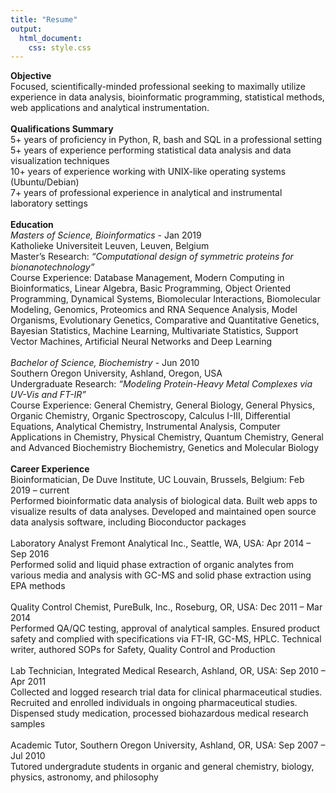```yaml
---
title: "Resume"
output:
  html_document:
    css: style.css
---
```

**Objective**
<br/>
Focused, scientifically-minded professional seeking to maximally utilize
experience in data analysis, bioinformatic programming, statistical methods,
web applications and analytical instrumentation.
<br/>
<br/>
**Qualifications Summary**
<br/>
5+ years of proficiency in Python, R, bash and SQL in a professional setting
<br/>
5+ years of experience performing statistical data analysis and data visualization techniques
<br/>
10+ years of experience working with UNIX-like operating systems (Ubuntu/Debian)
<br/>
7+ years of professional experience in analytical and instrumental laboratory settings
<br/>
<br/>
**Education**
<br/>
*Masters of Science, Bioinformatics* - Jan 2019
<br/>
Katholieke Universiteit Leuven, Leuven, Belgium
<br/>
Master's Research: *"Computational design of symmetric proteins for bionanotechnology"*
<br/>
Course Experience: Database Management, Modern Computing in Bioinformatics,
Linear Algebra, Basic Programming, Object Oriented Programming, Dynamical
Systems, Biomolecular Interactions, Biomolecular Modeling, Genomics, Proteomics
and RNA Sequence Analysis, Model Organisms, Evolutionary Genetics, Comparative
and Quantitative Genetics, Bayesian Statistics, Machine Learning, Multivariate
Statistics, Support Vector Machines, Artificial Neural Networks and Deep Learning
<br/>
<br/>
*Bachelor of Science, Biochemistry* - Jun 2010
<br/>
Southern Oregon University, Ashland, Oregon, USA
<br/>
Undergraduate Research: *"Modeling Protein-Heavy Metal Complexes via UV-Vis and FT-IR"*
<br/>
Course Experience: General Chemistry, General Biology, General Physics, Organic
Chemistry, Organic Spectroscopy, Calculus I-III, Differential Equations,
Analytical Chemistry, Instrumental Analysis, Computer Applications in Chemistry,
Physical Chemistry, Quantum Chemistry, General and Advanced Biochemistry
Biochemistry, Genetics and Molecular Biology
<br/>
<br/>
**Career Experience**
<br/>
Bioinformatician, De Duve Institute, UC Louvain, Brussels, Belgium: Feb 2019 – current
<br/>
Performed bioinformatic data analysis of biological data. Built web apps to
visualize results of data analyses. Developed and maintained open source data
analysis software, including Bioconductor packages 
<br/>
<br/>
Laboratory Analyst Fremont Analytical Inc., Seattle, WA, USA: Apr 2014 – Sep 2016
<br/>
Performed solid and liquid phase extraction of organic analytes from various
media and analysis with GC-MS and solid phase extraction using EPA methods
<br/>
<br/>
Quality Control Chemist, PureBulk, Inc., Roseburg, OR, USA: Dec 2011 – Mar 2014
<br/>
Performed QA/QC testing, approval of analytical samples. Ensured product
safety and complied with specifications via FT-IR, GC-MS, HPLC. Technical
writer, authored SOPs for Safety, Quality Control and Production
<br/>
<br/>
Lab Technician, Integrated Medical Research, Ashland, OR, USA: Sep 2010 – Apr 2011
<br/>
Collected and logged research trial data for clinical pharmaceutical studies.
Recruited and enrolled individuals in ongoing pharmaceutical studies. Dispensed
study medication, processed biohazardous medical research samples
<br/>
<br/>
Academic Tutor, Southern Oregon University, Ashland, OR, USA: Sep 2007 – Jul 2010
<br/>
Tutored undergradute students in organic and general chemistry, biology, physics,
astronomy, and philosophy